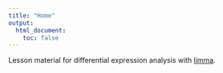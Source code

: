 ```yaml
---
title: "Home"
output:
  html_document:
    toc: false
---
```


Lesson material for differential expression analysis with [limma][].

[limma]: https://bioconductor.org/packages/release/bioc/html/limma.html
